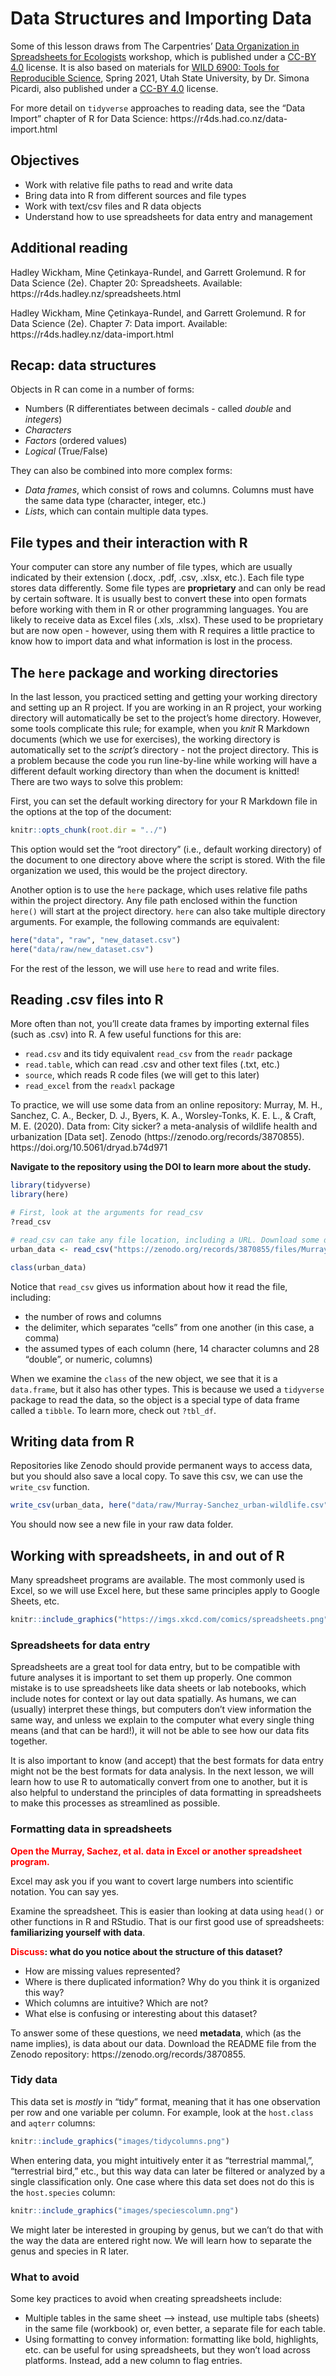# Data Structures and Importing Data {#importexport}

Some of this lesson draws from The Carpentries' [Data Organization in Spreadsheets for Ecologists](https://datacarpentry.github.io/spreadsheet-ecology-lesson) workshop, which is published under a [CC-BY 4.0](https://datacarpentry.github.io/spreadsheet-ecology-lesson/LICENSE.html) license. It is also based on materials for [WILD 6900: Tools for Reproducible Science](https://ecorepsci.github.io/reproducible-science/), Spring 2021, Utah State University, by Dr. Simona Picardi, also published under a [CC-BY 4.0](https://creativecommons.org/licenses/by/4.0/) license.

For more detail on `tidyverse` approaches to reading data, see the "Data Import" chapter of R for Data Science: https://r4ds.had.co.nz/data-import.html

## Objectives

* Work with relative file paths to read and write data
* Bring data into R from different sources and file types
* Work with text/csv files and R data objects
* Understand how to use spreadsheets for data entry and management

## Additional reading

Hadley Wickham, Mine Çetinkaya-Rundel, and Garrett Grolemund. R for Data Science (2e). Chapter 20: Spreadsheets. Available: https://r4ds.hadley.nz/spreadsheets.html

Hadley Wickham, Mine Çetinkaya-Rundel, and Garrett Grolemund. R for Data Science (2e). Chapter 7: Data import. Available: https://r4ds.hadley.nz/data-import.html

## Recap: data structures

Objects in R can come in a number of forms:

* Numbers (R differentiates between decimals - called *double* and *integers*)
* *Characters*
* *Factors* (ordered values)
* *Logical* (True/False)

They can also be combined into more complex forms:

* *Data frames*, which consist of rows and columns. Columns must have the same data type (character, integer, etc.)
* *Lists*, which can contain multiple data types. 

## File types and their interaction with R

Your computer can store any number of file types, which are usually indicated by their extension (.docx, .pdf, .csv, .xlsx, etc.). Each file type stores data differently. Some file types are **proprietary** and can only be read by certain software. It is usually best to convert these into open formats before working with them in R or other programming languages. You are likely to receive data as Excel files (.xls, .xlsx). These used to be proprietary but are now open - however, using them with R requires a little practice to know how to import data and what information is lost in the process.

## The `here` package and working directories

In the last lesson, you practiced setting and getting your working directory and setting up an R project. If you are working in an R project, your working directory will automatically be set to the project's home directory. However, some tools complicate this rule; for example, when you *knit* R Markdown documents (which we use for exercises), the working directory is automatically set to the *script's* directory - not the project directory. This is a problem because the code you run line-by-line while working will have a different default working directory than when the document is knitted! There are two ways to solve this problem:

First, you can set the default working directory for your R Markdown file in the options at the top of the document:

```r
knitr::opts_chunk(root.dir = "../")
```

This option would set the "root directory" (i.e., default working directory) of the document to one directory above where the script is stored. With the file organization we used, this would be the project directory.

Another option is to use the `here` package, which uses relative file paths within the project directory. Any file path enclosed within the function `here()` will start at the project directory. `here` can also take multiple directory arguments. For example, the following commands are equivalent:

```r
here("data", "raw", "new_dataset.csv")
here("data/raw/new_dataset.csv")
```

For the rest of the lesson, we will use `here` to read and write files.

## Reading .csv files into R

More often than not, you'll create data frames by importing external files (such as .csv) into R. A few useful functions for this are:

* `read.csv` and its tidy equivalent `read_csv` from the `readr` package
* `read.table`, which can read .csv and other text files (.txt, etc.)
* `source`, which reads R code files (we will get to this later)
* `read_excel` from the `readxl` package

To practice, we will use some data from an online repository: 
Murray, M. H., Sanchez, C. A., Becker, D. J., Byers, K. A., Worsley-Tonks, K. E. L., & Craft, M. E. (2020). Data from: City sicker? a meta-analysis of wildlife health and urbanization [Data set]. Zenodo (https://zenodo.org/records/3870855). https://doi.org/10.5061/dryad.b74d971

**Navigate to the repository using the DOI to learn more about the study.**

```r
library(tidyverse)
library(here)
```

```r
# First, look at the arguments for read_csv
?read_csv

# read_csv can take any file location, including a URL. Download some data:
urban_data <- read_csv("https://zenodo.org/records/3870855/files/Murray%20Sanchez%20et%20al_urban%20wildlife%20May%2020%202019.csv")

class(urban_data)
```

Notice that `read_csv` gives us information about how it read the file, including:

* the number of rows and columns
* the delimiter, which separates "cells" from one another (in this case, a comma)
* the assumed types of each column (here, 14 character columns and 28 "double", or numeric, columns)

When we examine the `class` of the new object, we see that it is a `data.frame`, but it also has other types. This is because we used a `tidyverse` package to read the data, so the object is a special type of data frame called a `tibble`. To learn more, check out `?tbl_df`.

## Writing data from R

Repositories like Zenodo should provide permanent ways to access data, but you should also save a local copy. To save this csv, we can use the `write_csv` function. 

```r
write_csv(urban_data, here("data/raw/Murray-Sanchez_urban-wildlife.csv"))
```

You should now see a new file in your raw data folder.

## Working with spreadsheets, in and out of R

Many spreadsheet programs are available. The most commonly used is Excel, so we will use Excel here, but these same principles apply to Google Sheets, etc.

```r
knitr::include_graphics("https://imgs.xkcd.com/comics/spreadsheets.png")
```

### Spreadsheets for data entry

Spreadsheets are a great tool for data entry, but to be compatible with future analyses it is important to set them up properly. One common mistake is to use spreadsheets like data sheets or lab notebooks, which include notes for context or lay out data spatially. As humans, we can (usually) interpret these things, but computers don’t view information the same way, and unless we explain to the computer what every single thing means (and that can be hard!), it will not be able to see how our data fits together. 

It is also important to know (and accept) that the best formats for data entry might not be the best formats for data analysis. In the next lesson, we will learn how to use R to automatically convert from one to another, but it is also helpful to understand the principles of data formatting in spreadsheets to make this processes as streamlined as possible. 

### Formatting data in spreadsheets

<span style="color:red">**Open the Murray, Sachez, et al. data in Excel or another spreadsheet program.**</span>

Excel may ask you if you want to covert large numbers into scientific notation. You can say yes.

Examine the spreadsheet. This is easier than looking at data using `head()` or other functions in R and RStudio. That is our first good use of spreadsheets: **familiarizing yourself with data**. 

<span style="color:red">**Discuss**</span>**: what do you notice about the structure of this dataset?**

* How are missing values represented?
* Where is there duplicated information? Why do you think it is organized this way?
* Which columns are intuitive? Which are not?
* What else is confusing or interesting about this dataset?

To answer some of these questions, we need **metadata**, which (as the name implies), is data about our data. Download the README file from the Zenodo repository: https://zenodo.org/records/3870855.

### Tidy data

This data set is *mostly* in "tidy" format, meaning that it has one observation per row and one variable per column. For example, look at the `host.class` and `aqterr` columns:

```r
knitr::include_graphics("images/tidycolumns.png")
```

When entering data, you might intuitively enter it as "terrestrial mammal,", "terrestrial bird," etc., but this way data can later be filtered or analyzed by a single classification only. One case where this data set does not do this is the `host.species` column:

```r
knitr::include_graphics("images/speciescolumn.png")
```

We might later be interested in grouping by genus, but we can't do that with the way the data are entered right now. We will learn how to separate the genus and species in R later.

### What to avoid

Some key practices to avoid when creating spreadsheets include:

* Multiple tables in the same sheet --> instead, use multiple tabs (sheets) in the same file (workbook) or, even better, a separate file for each table.
* Using formatting to convey information: formatting like bold, highlights, etc. can be useful for using spreadsheets, but they won't load across platforms. Instead, add a new column to flag entries.

